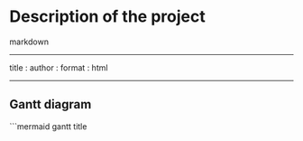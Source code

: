 # Description of the project 
markdown

---

title :
author :
format : html

---


## Gantt diagram
```mermaid
gantt
    title
    





